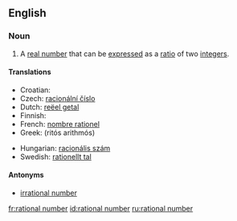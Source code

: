 ==English==

===Noun===
{{en-noun|sg=[[rational]] [[number]]}}

# {{mathematics}} A [[real number]] that can be [[express]]ed as a [[ratio]] of two [[integer]]s.

====Translations====
{{top}}
* Croatian: {{t-|hr|racionalni broj|m}}
* Czech: [[racionální číslo]] {{n}}
* Dutch: [[reëel getal]] {{n}}
* Finnish: {{t+|fi|rationaaliluku}}
* French: [[nombre rationel]] {{m}}
* Greek: {{t|el|ρητός αριθμός|m|}} (ritós arithmós)
{{mid}}
* Hungarian: [[racionális szám]]
* Swedish: [[rationellt tal]]
{{bottom}}

====Antonyms====
*[[irrational number]]

[[fr:rational number]]
[[id:rational number]]
[[ru:rational number]]